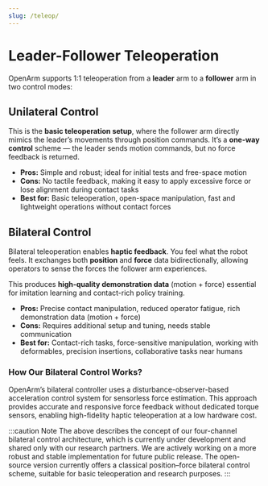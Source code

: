 ```yaml
---
slug: /teleop/
---
```



# Leader-Follower Teleoperation

OpenArm supports 1:1 teleoperation from a **leader** arm to a **follower** arm in two control modes:

## Unilateral Control

This is the **basic teleoperation setup**, where the follower arm directly mimics the leader’s movements through position commands.
It’s a **one-way control** scheme — the leader sends motion commands, but no force feedback is returned.

- **Pros:** Simple and robust; ideal for initial tests and free-space motion
- **Cons:** No tactile feedback, making it easy to apply excessive force or lose alignment during contact tasks
- **Best for:** Basic teleoperation, open-space manipulation, fast and lightweight operations without contact forces

<BlockImage src="teleop/leader-follower/unilateral.png" alt="Unilateral leader-follower control" width="100%" />

## Bilateral Control

Bilateral teleoperation enables **haptic feedback**. You feel what the robot feels. It exchanges both **position** and **force** data bidirectionally, allowing operators to sense the forces the follower arm experiences.

This produces **high-quality demonstration data** (motion + force) essential for imitation learning and contact-rich policy training.

- **Pros:** Precise contact manipulation, reduced operator fatigue, rich demonstration data (motion + force)
- **Cons:** Requires additional setup and tuning, needs stable communication
- **Best for:** Contact-rich tasks, force-sensitive manipulation, working with deformables, precision insertions, collaborative tasks near humans

### How Our Bilateral Control Works?
OpenArm’s bilateral controller uses a disturbance-observer-based acceleration control system for sensorless force estimation.
This approach provides accurate and responsive force feedback without dedicated torque sensors, enabling high-fidelity haptic teleoperation at a low hardware cost.


:::caution Note
The above describes the concept of our four-channel bilateral control architecture, which is currently under development and shared only with our research partners.
We are actively working on a more robust and stable implementation for future public release.
The open-source version currently offers a classical position–force bilateral control scheme, suitable for basic teleoperation and research purposes.
:::